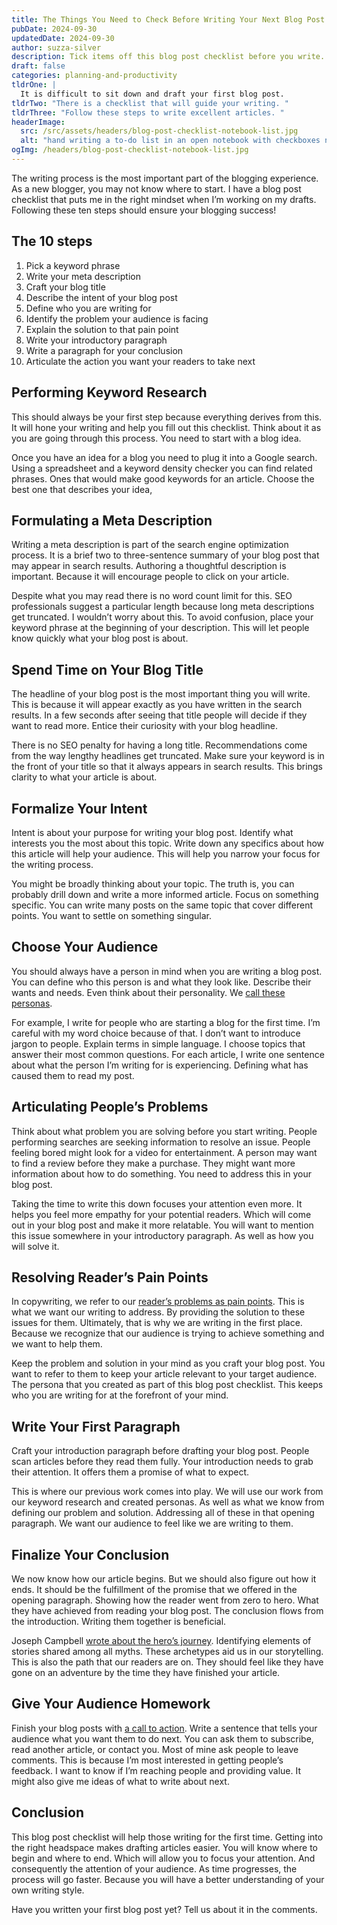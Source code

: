 ```yaml
---
title: The Things You Need to Check Before Writing Your Next Blog Post
pubDate: 2024-09-30
updatedDate: 2024-09-30
author: suzza-silver
description: Tick items off this blog post checklist before you write. These ten items help you focus your attention on what matters most for your audience. It will put you in the right headspace for authoring that next article.
draft: false
categories: planning-and-productivity
tldrOne: |
  It is difficult to sit down and draft your first blog post.
tldrTwo: "There is a checklist that will guide your writing. "
tldrThree: "Follow these steps to write excellent articles. "
headerImage:
  src: /src/assets/headers/blog-post-checklist-notebook-list.jpg
  alt: "hand writing a to-do list in an open notebook with checkboxes next to list items "
ogImg: /headers/blog-post-checklist-notebook-list.jpg
---
```


The writing process is the most important part of the blogging experience. As a new blogger, you may not know where to start. I have a blog post checklist that puts me in the right mindset when I’m working on my drafts. Following these ten steps should ensure your blogging success!

## The 10 steps

1. Pick a keyword phrase
2. Write your meta description
3. Craft your blog title
4. Describe the intent of your blog post
5. Define who you are writing for
6. Identify the problem your audience is facing
7. Explain the solution to that pain point
8. Write your introductory paragraph
9. Write a paragraph for your conclusion
10. Articulate the action you want your readers to take next

## Performing Keyword Research

This should always be your first step because everything derives from this. It will hone your writing and help you fill out this checklist. Think about it as you are going through this process. You need to start with a blog idea.

Once you have an idea for a blog you need to plug it into a Google search. Using a spreadsheet and a keyword density checker you can find related phrases. Ones that would make good keywords for an article. Choose the best one that describes your idea,

## Formulating a Meta Description

Writing a meta description is part of the search engine optimization process. It is a brief two to three-sentence summary of your blog post that may appear in search results. Authoring a thoughtful description is important. Because it will encourage people to click on your article.

Despite what you may read there is no word count limit for this. SEO professionals suggest a particular length because long meta descriptions get truncated. I wouldn’t worry about this. To avoid confusion, place your keyword phrase at the beginning of your description. This will let people know quickly what your blog post is about.

## Spend Time on Your Blog Title

The headline of your blog post is the most important thing you will write. This is because it will appear exactly as you have written in the search results. In a few seconds after seeing that title people will decide if they want to read more. Entice their curiosity with your blog headline.

There is no SEO penalty for having a long title. Recommendations come from the way lengthy headlines get truncated. Make sure your keyword is in the front of your title so that it always appears in search results. This brings clarity to what your article is about.

## Formalize Your Intent

Intent is about your purpose for writing your blog post. Identify what interests you the most about this topic. Write down any specifics about how this article will help your audience. This will help you narrow your focus for the writing process.

You might be broadly thinking about your topic. The truth is, you can probably drill down and write a more informed article. Focus on something specific. You can write many posts on the same topic that cover different points. You want to settle on something singular.

## Choose Your Audience

You should always have a person in mind when you are writing a blog post. You can define who this person is and what they look like. Describe their wants and needs. Even think about their personality. We [call these personas](https://blog.hubspot.com/marketing/what-is-persona).

For example, I write for people who are starting a blog for the first time. I’m careful with my word choice because of that. I don’t want to introduce jargon to people. Explain terms in simple language. I choose topics that answer their most common questions. For each article, I write one sentence about what the person I’m writing for is experiencing. Defining what has caused them to read my post.

## Articulating People’s Problems

Think about what problem you are solving before you start writing. People performing searches are seeking information to resolve an issue. People feeling bored might look for a video for entertainment. A person may want to find a review before they make a purchase. They might want more information about how to do something. You need to address this in your blog post.

Taking the time to write this down focuses your attention even more. It helps you feel more empathy for your potential readers. Which will come out in your blog post and make it more relatable. You will want to mention this issue somewhere in your introductory paragraph. As well as how you will solve it.

## Resolving Reader’s Pain Points

In copywriting, we refer to our [reader’s problems as pain points](https://mailchimp.com/resources/what-are-pain-points/). This is what we want our writing to address. By providing the solution to these issues for them. Ultimately, that is why we are writing in the first place. Because we recognize that our audience is trying to achieve something and we want to help them.

Keep the problem and solution in your mind as you craft your blog post. You want to refer to them to keep your article relevant to your target audience. The persona that you created as part of this blog post checklist. This keeps who you are writing for at the forefront of your mind.

## Write Your First Paragraph

Craft your introduction paragraph before drafting your blog post. People scan articles before they read them fully. Your introduction needs to grab their attention. It offers them a promise of what to expect.

This is where our previous work comes into play. We will use our work from our keyword research and created personas. As well as what we know from defining our problem and solution. Addressing all of these in that opening paragraph. We want our audience to feel like we are writing to them.

## Finalize Your Conclusion

We now know how our article begins. But we should also figure out how it ends. It should be the fulfillment of the promise that we offered in the opening paragraph. Showing how the reader went from zero to hero. What they have achieved from reading your blog post. The conclusion flows from the introduction. Writing them together is beneficial.

Joseph Campbell [wrote about the hero’s journey](https://www.jcf.org/learn/joseph-campbell-heros-journey). Identifying elements of stories shared among all myths. These archetypes aid us in our storytelling. This is also the path that our readers are on. They should feel like they have gone on an adventure by the time they have finished your article.

## Give Your Audience Homework

Finish your blog posts with [a call to action](https://www.grammarly.com/blog/call-to-action/). Write a sentence that tells your audience what you want them to do next. You can ask them to subscribe, read another article, or contact you. Most of mine ask people to leave comments. This is because I’m most interested in getting people’s feedback. I want to know if I’m reaching people and providing value. It might also give me ideas of what to write about next.

## Conclusion

This blog post checklist will help those writing for the first time. Getting into the right headspace makes drafting articles easier. You will know where to begin and where to end. Which will allow you to focus your attention. And consequently the attention of your audience. As time progresses, the process will go faster. Because you will have a better understanding of your own writing style.

Have you written your first blog post yet? Tell us about it in the comments.
